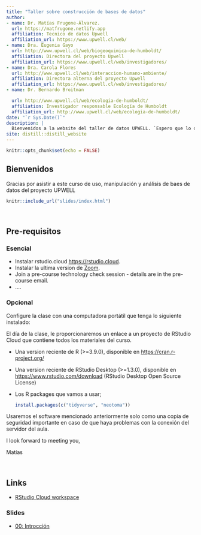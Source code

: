 ```yaml
---
title: "Taller sobre construcción de bases de datos"
author:
- name: Dr. Matías Frugone-Álvarez.
  url: https://matfrugone.netlify.app
  affiliation: Tecnico de datos Upwell
  affiliation_url: https://www.upwell.cl/web/
- name: Dra. Eugenia Gayo
  url: http://www.upwell.cl/web/biogeoquimica-de-humboldt/
  affiliation: Directora del proyecto Upwell
  affiliation_url: https://www.upwell.cl/web/investigadores/
- name: Dra. Carola Flores
  url: http://www.upwell.cl/web/interaccion-humano-ambiente/
  affiliation: Directora alterna del proyecto Upwell
  affiliation_url: https://www.upwell.cl/web/investigadores/
- name: Dr. Bernardo Broitman

  url: http://www.upwell.cl/web/ecologia-de-humboldt/
  affiliation: Investigador responsable Ecología de Humboldt
  affiliation_url: http://www.upwell.cl/web/ecologia-de-humboldt/
date: "`r Sys.Date()`"
description: |
  Bienvenidos a la website del taller de datos UPWELL. `Espero que lo disfruten!`
site: distill::distill_website
---
```


```r
knitr::opts_chunk$set(echo = FALSE)

```


## Bienvenidos  

Gracias por asistir a este curso de uso, manipulación y análisis de baes de datos del proyecto UPWELL 

```r
knitr::include_url("slides/index.html")
```


\

## Pre-requisitos

### Esencial

+ Instalar rstudio.cloud <https://rstudio.cloud>.
+ Instalar la ultima version de [Zoom](https://zoom.us/download).
+ Join a pre-course technology check session - details are in the pre-course email.
+ ....

### Opcional

Configure la clase con una computadora portátil que tenga lo siguiente instalado:


<aside>
El día de la clase, le proporcionaremos un enlace a un proyecto de RStudio Cloud que contiene todos los materiales del curso.
</aside>

* Una version reciente de R (>=3.9.0), disponible en <https://cran.r-project.org/>

* Una version reciente de RStudio Desktop (>=1.3.0), disponible en <https://www.rstudio.com/download> (RStudio Desktop Open Source License)

* Los R packages que vamos a usar;

    ```r
    install.packages(c("tidyverse", "neotoma"))
    ```

<aside>
Usaremos el software mencionado anteriormente solo como una copia de seguridad importante en caso de que haya problemas con la conexión del servidor del aula.
</aside>

I look forward to meeting you,

Matías






\

## Links

+ [RStudio Cloud workspace](http://bit.ly/tmv-rmed2020)

### Slides

+ [00: Introcción](slides/intruction.html)



